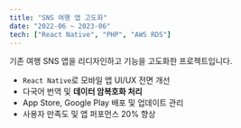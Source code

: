```yaml
---
title: "SNS 여행 앱 고도화"
date: "2022-06 ~ 2023-06"
tech: ["React Native", "PHP", "AWS RDS"]
---
```


기존 여행 SNS 앱을 리디자인하고 기능을 고도화한 프로젝트입니다.

- `React Native`로 모바일 앱 UI/UX 전면 개선
- 다국어 번역 및 **데이터 암복호화 처리**
- App Store, Google Play 배포 및 업데이트 관리
- 사용자 만족도 및 앱 퍼포먼스 20% 향상
